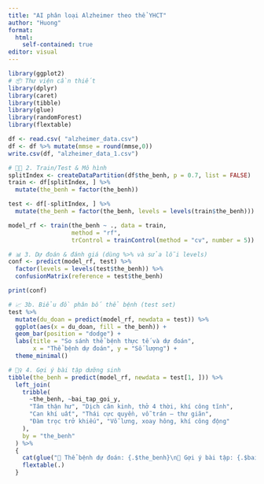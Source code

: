 ```yaml
---
title: "AI phân loại Alzheimer theo thể YHCT"
author: "Huong"
format:
  html:
    self-contained: true
editor: visual
---
```


```r
library(ggplot2)
# 📦 Thư viện cần thiết
library(dplyr)
library(caret)
library(tibble)
library(glue)
library(randomForest)
library(flextable)

df <- read.csv( "alzheimer_data.csv") 
df <- df %>% mutate(mmse = round(mmse,0))
write.csv(df, "alzheimer_data_1.csv")

# 👨‍🔬 2. Train/Test & Mô hình
splitIndex <- createDataPartition(df$the_benh, p = 0.7, list = FALSE)
train <- df[splitIndex, ] %>%
  mutate(the_benh = factor(the_benh))

test <- df[-splitIndex, ] %>%
  mutate(the_benh = factor(the_benh, levels = levels(train$the_benh)))

model_rf <- train(the_benh ~ ., data = train,
                  method = "rf",
                  trControl = trainControl(method = "cv", number = 5))

# 📊 3. Dự đoán & đánh giá (dùng %>% và sửa lỗi levels)
conf <- predict(model_rf, test) %>% 
  factor(levels = levels(test$the_benh)) %>% 
  confusionMatrix(reference = test$the_benh)

print(conf)

# 📈 3b. Biểu đồ phân bố thể bệnh (test set)
test %>% 
  mutate(du_doan = predict(model_rf, newdata = test)) %>% 
  ggplot(aes(x = du_doan, fill = the_benh)) + 
  geom_bar(position = "dodge") + 
  labs(title = "So sánh thể bệnh thực tế và dự đoán",
       x = "Thể bệnh dự đoán", y = "Số lượng") +
  theme_minimal()

# 🧘‍♀️ 4. Gợi ý bài tập dưỡng sinh
tibble(the_benh = predict(model_rf, newdata = test[1, ])) %>% 
  left_join(
    tribble(
      ~the_benh, ~bai_tap_goi_y,
      "Tâm thận hư", "Dịch cân kinh, thở 4 thời, khí công tĩnh",
      "Can khí uất", "Thái cực quyền, vỗ trán – thư giãn",
      "Đàm trọc trở khiếu", "Vỗ lưng, xoay hông, khí công động"
    ),
    by = "the_benh"
  ) %>% 
  {
    cat(glue("🔎 Thể bệnh dự đoán: {.$the_benh}\n🧘 Gợi ý bài tập: {.$bai_tap_goi_y}"))
    flextable(.)
  }
```
